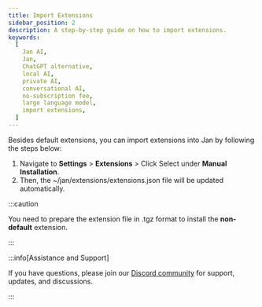 ```yaml
---
title: Import Extensions
sidebar_position: 2
description: A step-by-step guide on how to import extensions.
keywords:
  [
    Jan AI,
    Jan,
    ChatGPT alternative,
    local AI,
    private AI,
    conversational AI,
    no-subscription fee,
    large language model,
    import extensions,
  ]
---
```



Besides default extensions, you can import extensions into Jan by following the steps below:

1. Navigate to **Settings** > **Extensions** >  Click Select under **Manual Installation**.
2. Then, the ~/jan/extensions/extensions.json file will be updated automatically.

:::caution

You need to prepare the extension file in .tgz format to install the **non-default** extension. 

:::


:::info[Assistance and Support]

If you have questions, please join our [Discord community](https://discord.gg/Dt7MxDyNNZ) for support, updates, and discussions.

:::